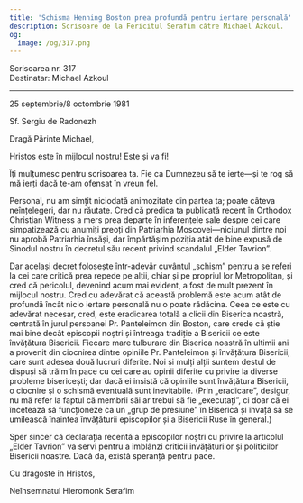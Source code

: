 ```yaml
---
title: 'Schisma Henning Boston prea profundă pentru iertare personală'
description: Scrisoare de la Fericitul Serafim către Michael Azkoul.
og:
  image: /og/317.png
---
```


<div style={{textAlign:'right', fontFamily:'monospace'}}>Scrisoarea nr. 317</div>
<div style={{textAlign:'left', fontFamily:'monospace'}}>Destinatar: Michael Azkoul</div>

---

25 septembrie/8 octombrie 1981

Sf. Sergiu de Radonezh

Dragă Părinte Michael,

Hristos este în mijlocul nostru! Este și va fi!

Îți mulțumesc pentru scrisoarea ta. Fie ca Dumnezeu să te ierte—și te rog să mă ierți dacă te-am ofensat în vreun fel.

Personal, nu am simțit niciodată animozitate din partea ta; poate câteva neînțelegeri, dar nu răutate. Cred că predica ta publicată recent în Orthodox Christian Witness a mers prea departe în inferențele sale despre cei care simpatizează cu anumiți preoți din Patriarhia Moscovei—niciunul dintre noi nu aprobă Patriarhia însăși, dar împărtășim poziția atât de bine expusă de Sinodul nostru în decretul său recent privind scandalul „Elder Tavrion”.

Dar același decret folosește într-adevăr cuvântul „schism” pentru a se referi la cei care critică prea repede pe alții, chiar și pe propriul lor Metropolitan, și cred că pericolul, devenind acum mai evident, a fost de mult prezent în mijlocul nostru. Cred cu adevărat că această problemă este acum atât de profundă încât nicio iertare personală nu o poate rădăcina. Ceea ce este cu adevărat necesar, cred, este eradicarea totală a clicii din Biserica noastră, centrată în jurul persoanei Pr. Panteleimon din Boston, care crede că știe mai bine decât episcopii noștri și întreaga tradiție a Bisericii ce este învățătura Bisericii. Fiecare mare tulburare din Biserica noastră în ultimii ani a provenit din ciocnirea dintre opiniile Pr. Panteleimon și învățătura Bisericii, care sunt adesea două lucruri diferite. Noi și mulți alții suntem destul de dispuși să trăim în pace cu cei care au opinii diferite cu privire la diverse probleme bisericești; dar dacă ei insistă că opiniile sunt învățătura Bisericii, o ciocnire și o schismă eventuală sunt inevitabile. (Prin „eradicare”, desigur, nu mă refer la faptul că membrii săi ar trebui să fie „executați”, ci doar că ei încetează să funcționeze ca un „grup de presiune” în Biserică și învață să se umilească înaintea învățăturii episcopilor și a Bisericii Ruse în general.)

Sper sincer că declarația recentă a episcopilor noștri cu privire la articolul „Elder Tavrion” va servi pentru a îmblânzi criticii învățăturilor și politicilor Bisericii noastre. Dacă da, există speranță pentru pace.

Cu dragoste în Hristos,

Neînsemnatul Hieromonk Serafim
